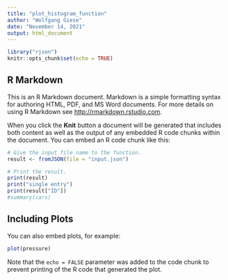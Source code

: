 ```yaml
---
title: "plot_histogram_function"
author: "Wolfgang Giese"
date: "November 14, 2021"
output: html_document
---
```


```r
library("rjson")
knitr::opts_chunk$set(echo = TRUE)
```

## R Markdown

This is an R Markdown document. Markdown is a simple formatting syntax for authoring HTML, PDF, and MS Word documents. For more details on using R Markdown see <http://rmarkdown.rstudio.com>.

When you click the **Knit** button a document will be generated that includes both content as well as the output of any embedded R code chunks within the document. You can embed an R code chunk like this:

```r
# Give the input file name to the function.
result <- fromJSON(file = "input.json")

# Print the result.
print(result)
print("single entry")
print(result["ID"])
#summary(cars)
```

## Including Plots

You can also embed plots, for example:

```r
plot(pressure)
```

Note that the `echo = FALSE` parameter was added to the code chunk to prevent printing of the R code that generated the plot.
